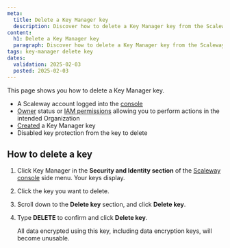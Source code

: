 ```yaml
---
meta:
  title: Delete a Key Manager key
  description: Discover how to delete a Key Manager key from the Scaleway console.
content:
  h1: Delete a Key Manager key
  paragraph: Discover how to delete a Key Manager key from the Scaleway console.
tags: key-manager delete key
dates:
  validation: 2025-02-03
  posted: 2025-02-03
---
```


This page shows you how to delete a Key Manager key.

<Macro id="requirements" />

- A Scaleway account logged into the [console](https://console.scaleway.com)
- [Owner](/iam/concepts/#owner) status or [IAM permissions](/iam/concepts/#permission) allowing you to perform actions in the intended Organization
- [Created](/key-manager/how-to/create-km-key/) a Key Manager key
- Disabled key protection from the key to delete

## How to delete a key

1. Click Key Manager in the **Security and Identity section** of the [Scaleway console](https://console.scaleway.com) side menu. Your keys display.
2. Click the key you want to delete.
3. Scroll down to the **Delete key** section, and click **Delete key**.
4. Type **DELETE** to confirm and click **Delete key**.

    <Message type="important">
     All data encrypted using this key, including data encryption keys, will become unusable.
    </Message>
